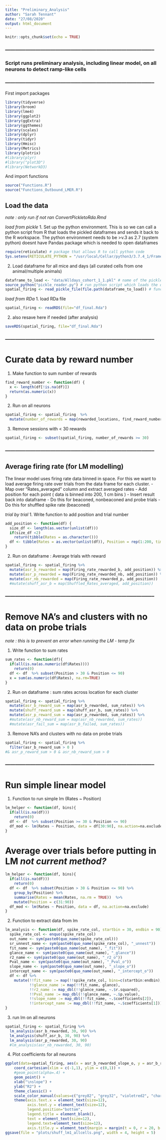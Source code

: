 ```yaml
---
title: "Preliminary_Analysis"
author: "Sarah Tennant"
date: "27/08/2020"
output: html_document
---
```


```r
knitr::opts_chunk$set(echo = TRUE)
```


### ----------------------------------------------------------------------------------------- ###

### Script runs preliminary analysis, including linear model, on all neurons to detect ramp-like cells

### ----------------------------------------------------------------------------------------- ###


First import packages

```r
library(tidyverse)
library(broom)
library(lme4)
library(ggplot2)
library(ggExtra)
library(ggthemes)
library(scales)
library(dplyr)
library(tidyr)
library(Hmisc)
library(Metrics)
library(plotrix)
#library(plyr)
#library("plot3D")
#library(NetworkD3)
```


And import functions

```r
source("Functions.R")
source("Functions_Outbound_LMER.R")
```


## Load the data
_note : only run if not ran ConvertPickletoRda.Rmd_

_load from pickle_
1. Set up the python environment. 
This is so we can call a python script from R that loads the pickled dataframes and sends it back to the R workspace. 
The python environment needs to be >v.3 as 2.7 (system python) doesnt have Pandas package which is needed to open dataframes

```r

require(reticulate) # package that allows R to call python code
Sys.setenv(RETICULATE_PYTHON = "/usr/local/Cellar/python3/3.7.4_1/Frameworks/Python.framework/Versions/3.7/bin/python3.7") 

```

2. Load dataframe for all mice and days (all curated cells from one animal/multiple animals)

```r
dataframe_to_load <- "data/Alldays_cohort_1_1.pkl" # name of the pickled dataframe want to load 
source_python("pickle_reader.py") # run python script which loads the dataframes - should be in working directory
spatial_firing <- read_pickle_file(file.path(dataframe_to_load)) # function to call in the python code

```

_load from RDa_
1. load RDa file 

```r
spatial_firing <- readRDS(file="df_final.Rda")

```

2. also resave here if needed (after analysis)
```r
saveRDS(spatial_firing, file="df_final.Rda")
```


### ----------------------------------------------------------------------------------------- ###

# Curate data by reward number

1. Make function to sum number of rewards
```r
find_reward_number <- function(df) {
  x <- length(df[!is.na(df)])
  return(as.numeric(x))
}
```

2. Run on all neurons
```r
spatial_firing <- spatial_firing  %>%
  mutate(number_of_rewards = map(rewarded_locations, find_reward_number))
```

3. Remove sessions with < 30 rewards
```r
spatial_firing <- subset(spatial_firing, number_of_rewards >= 30)

```


### ----------------------------------------------------------------------------------------- ###

## Average firing rate (for LM modelling)

The linear model uses firing rate data binned in space. For this we want to load average firing rate over trials from the data frame for each cluster. 
- Map over "Rates_averaged" column and extract averaged rates
- Add position for each point ( data is binned into 200, 1 cm bins )
- Insert result back into dataframe
- Do this for beaconed, nonbeaconed and probe trials
- Do this for shuffled spike rate (beaconed)


_trial by trial_
1. Write function to add position and trial number
```r
add_position <- function(df) {
  size_df <- length(as.vector(unlist(df)))
  if(size_df <2) 
    return(tibble(Rates = as.character()))
  df <- tibble(Rates = as.vector(unlist(df)), Position = rep(1:200, times=size_df/200), Trials = rep(1:(size_df/200), each=200))
}
```

2. Run on dataframe : Average trials with reward
```r
spatial_firing <- spatial_firing %>%
  mutate(asr_b_rewarded = map(Firing_rate_rewarded_b, add_position)) %>%
  mutate(asr_p_rewarded = map(Firing_rate_rewarded_nb, add_position)) %>%
  mutate(asr_nb_rewarded = map(Firing_rate_rewarded_p, add_position))
  #mutate(shuff_asr_b = map(Shuffled_Rates_averaged, add_position))

```


### ----------------------------------------------------------------------------------------- ###

# Remove NA's and clusters with no data on probe trials
_note : this is to prevent an error when running the LM - temp fix_

1. Write function to sum rates
```r
sum_rates <- function(df){
  if(all(is.na(as.numeric(df$Rates))))
    return(0)
  df <- df  %>% subset(Position > 30 & Position <= 90) 
  x = sum(as.numeric(df$Rates), na.rm=TRUE)     
}
```

2. Run on dataframe : sum rates across location for each cluster
```r

spatial_firing <- spatial_firing %>% 
  mutate(asr_b_reward_sum = map(asr_b_rewarded, sum_rates)) %>%
  mutate(shuff_reward_sum = map(shuff_asr_b, sum_rates)) %>%
  mutate(asr_p_reward_sum = map(asr_p_rewarded, sum_rates)) %>% 
  #mutate(asr_nb_reward_sum = map(asr_nb_rewarded, sum_rates))
  #mutate(asr_fail_sum = map(asr_b_failed, sum_rates)) 

```

3. Remove NA's and clusters with no data on probe trials
```r
spatial_firing <- spatial_firing %>% 
  filter(asr_b_reward_sum > 0 )
#& asr_p_reward_sum > 0 & asr_nb_reward_sum > 0 
```


### ----------------------------------------------------------------------------------------- ###

# Run simple linear model 
1. Function to run simple lm (Rates ~ Position)
```r
lm_helper <- function(df, bins){
  if(all(is.na(df))) 
    return(0)
  df <- df  %>% subset(Position >= 30 & Position <= 90) 
  df_mod <- lm(Rates ~ Position, data = df[30:90], na.action=na.exclude)
}
```

# Average over trials before putting in LM _not current method?_
```r
lm_helper <- function(df, bins){
  if(all(is.na(df))) 
    return(0)
  df <- df  %>% subset(Position > 30 & Position <= 90) %>%  
    group_by(Position) %>%
    summarise(Rates = mean(Rates, na.rm = TRUE))  %>% 
    mutate(Position = c(31:90))
  df_mod <- lm(Rates ~ Position, data = df, na.action=na.exclude)
}
```

2. Function to extract data from lm
```r
lm_analysis <- function(df, spike_rate_col, startbin = 30, endbin = 90) {
  spike_rate_col <- enquo(spike_rate_col)
  out_name <- sym(paste0(quo_name(spike_rate_col)))
  sr_unnest_name <- sym(paste0(quo_name(spike_rate_col), "_unnest"))
  fit_name <- sym(paste0(quo_name(out_name), "_fit"))
  glance_name <- sym(paste0(quo_name(out_name), "_glance"))
  r2_name <- sym(paste0(quo_name(out_name), "_r2_o"))
  Pval_name <- sym(paste0(quo_name(out_name), "_Pval_o"))
  slope_name <- sym(paste0(quo_name(out_name), "_slope_o"))
  intercept_name <- sym(paste0(quo_name(out_name), "_intercept_o"))
  df <- df %>%
    mutate(!!fit_name := map(!!spike_rate_col, bins=c(startbin:endbin), lm_helper),
           !!glance_name := map(!!fit_name, glance),
           !!r2_name := map_dbl(!!glance_name, ~.$r.squared),
           !!Pval_name := map_dbl(!!glance_name, ~.$p.value),
           !!slope_name := map_dbl(!!fit_name, ~.$coefficients[2]),
           !!intercept_name := map_dbl(!!fit_name, ~.$coefficients[1]))
}
```

3. run lm on all neurons
```r

spatial_firing <- spatial_firing %>%
  lm_analysis(asr_b_rewarded, 30, 90) %>%
  lm_analysis(shuff_asr_b, 30, 90) %>%
  lm_analysis(asr_p_rewarded, 30, 90)
  #lm_analysis(asr_nb_rewarded, 30, 90) 

```

4. Plot coefficients for all neurons
```r
ggplot(data=spatial_firing, aes(x = asr_b_rewarded_slope_o, y = asr_b_rewarded_r2_o)) + 
    coord_cartesian(xlim = c(-1,1), ylim = c(0,1)) +
    #geom_point(alpha=.4) + 
    geom_point() +
    xlab("\nslope") +
    ylab("R2") +
    theme_classic() +
    scale_color_manual(values=c("grey82", "grey32", "violetred2", "chartreuse3")) +
    theme(axis.text.x = element_text(size=12),
          axis.text.y = element_text(size=12),
          legend.position="bottom", 
          legend.title = element_blank(),
          text = element_text(size=12), 
          legend.text=element_text(size=12), 
          axis.title.y = element_text(margin = margin(t = 0, r = 20, b = 0, l = 0))) 
ggsave(file = "plots/shuff_lm1_allcells.png", width = 4, height = 5)
```
